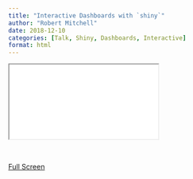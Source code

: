 ```yaml
---
title: "Interactive Dashboards with `shiny`"
author: "Robert Mitchell"
date: 2018-12-10
categories: [Talk, Shiny, Dashboards, Interactive]
format: html
---
```


::: {.iframe-container}
<iframe class="iframe-responsive" scrolling="no" src="talk-2018-12-east-la-r-users.html"></iframe>
:::

<br>

<a href="/talks/2018-12-east-la-r-users/talk-2018-12-east-la-r-users.html#/" class="btn btn-secondary">Full Screen</a>
